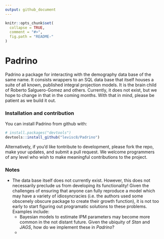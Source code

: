 ```yaml
---
output: github_document
---
```


<!-- README.md is generated from README.Rmd. Please edit that file -->

```r
knitr::opts_chunk$set(
  collapse = TRUE,
  comment = "#>",
  fig.path = "README-"
)
```

# Padrino

Padrino a package for interacting with the demography data base of the same name. It consists wrappers to an SQL data base that itself houses a suite of all known, published integral projection models. It is the brain child of Roberto Salguero-Gomez and others. Currently, it does not exist, but we hope to change in that in the coming months. With that in mind, please be patient as we build it out. 

### Installation and contribution

You can install Padrino from github with:

```r
# install.packages("devtools")
devtools::install_github("levisc8/Padrino")
```

Alternatively, if you'd like tontribute to development, please fork the repo, make your updates, and submit a pull request. We welcome programmers of any level who wish to make meaningful contributions to the project.

### Notes
* The data base itself does not currently exist. However, this does not necessarily preclude us from developing its functionality! Given the challenges of ensuring that anyone can fully reproduce a model which may have a variety of idiosyncracies (i.e. the authors used some obscenely obscure package to create their growth function), it is not too early to start figuring out programatic solutions to these problems. Examples include:
    - Bayesian models to estimate IPM parameters may become more common in the not distant future. Given the ubiquity of _Stan_ and _JAGS_, how do we implement these in _Padrino_?
    - 

